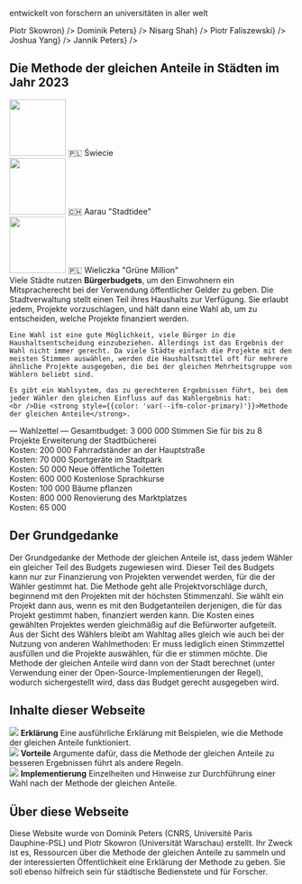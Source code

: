 
<section className={styles.universityLogos}>
    <p>entwickelt von forschern an universitäten in aller welt</p>
    <div className={styles.logoList}>
        <UniversityLogo logo="logo-warsaw-en.svg" uniName="Universität Warschau" link={<a href="https://www.mimuw.edu.pl/~ps219737/">Piotr Skowron</a>} />
        <UniversityLogo logo="logo-cnrs.svg" uniName="CNRS, Frankreich" link={<a href="http://dominik-peters.de/">Dominik Peters</a>} />
        <UniversityLogo logo="logo-toronto.svg" uniName="Universität Toronto" link={<a href="https://www.cs.toronto.edu/~nisarg/index.html">Nisarg Shah</a>} />
        <UniversityLogo logo="logo-agh.svg" uniName="AGH Wissenschaftlich-Technische Universität, Krakau" link={<a href="https://home.agh.edu.pl/~faliszew/">Piotr Faliszewski</a>} />
        <UniversityLogo logo="logo-eth.svg" uniName="ETH Zürich" link={<a href="https://democracy.dsi.uzh.ch/member/joshua-yang/">Joshua Yang</a>} />
        <UniversityLogo logo="logo-tu-berlin.svg" uniName="TU Berlin" link={<a href="https://sites.google.com/view/jannikpeters">Jannik Peters</a>} />
    </div>
</section>

<section className={[styles.contentSection, styles.cities2023].join(' ')}>
  <h2><span>Die Methode der gleichen Anteile in Städten im Jahr 2023</span></h2>
  <div className={styles.columns}>
    <div>
      <Link to="elections/swiecie-2024"><img src={useBaseUrl('/img/swiecie.png')} width="100" height="100" /></Link>
      <Link to="elections/swiecie-2024">🇵🇱 Świecie</Link>
    </div>
    <div>
      <Link to="elections/aarau-2023"><img src={useBaseUrl('/img/aarau.jpg')} width="100" height="100" /></Link>
      <Link to="elections/aarau-2023">🇨🇭 Aarau "Stadtidee"</Link>
    </div>
    <div>
      <Link to="elections/zielony-milion"><img src={useBaseUrl('/img/wielieczka.jpg')} width="100" height="100" /></Link>
      <Link to="elections/zielony-milion">🇵🇱 Wieliczka "Grüne Million"</Link>
    </div>
  </div>
</section>

<section className={styles.contentSectionFlex}>
  <div className={styles.ballotExplanation}>
    Viele Städte nutzen <strong style={{color: 'var(--ifm-color-primary)'}}>Bürgerbudgets</strong>, um den Einwohnern ein Mitspracherecht bei der Verwendung öffentlicher Gelder zu geben. Die Stadtverwaltung stellt einen Teil ihres Haushalts zur Verfügung. Sie erlaubt jedem, Projekte vorzuschlagen, und hält dann eine Wahl ab, um zu entscheiden, welche Projekte finanziert werden.
    
    Eine Wahl ist eine gute Möglichkeit, viele Bürger in die Haushaltsentscheidung einzubeziehen. Allerdings ist das Ergebnis der Wahl nicht immer gerecht. Da viele Städte einfach die Projekte mit den meisten Stimmen auswählen, werden die Haushaltsmittel oft für mehrere ähnliche Projekte ausgegeben, die bei der gleichen Mehrheitsgruppe von Wählern beliebt sind.
    
    Es gibt ein Wahlsystem, das zu gerechteren Ergebnissen führt, bei dem jeder Wähler den gleichen Einfluss auf das Wahlergebnis hat:
    <br />Die <strong style={{color: 'var(--ifm-color-primary)'}}>Methode der gleichen Anteile</strong>.
  </div>
  <div className={styles.approvalBallotExample}>
      <span style={{fontWeight: 500, fontSize: '110%'}}>&mdash; Wahlzettel &mdash;</span>
      <span>Gesamtbudget: <Currency>3 000 000</Currency></span>
      <span style={{fontStyle: 'italic', marginBottom: '5px'}}>Stimmen Sie für bis zu 8 Projekte</span>
      <BallotExampleOption selected>Erweiterung der Stadtbücherei <br /> Kosten: <Currency>200 000</Currency></BallotExampleOption>
      <BallotExampleOption>Fahrradständer an der Hauptstraße <br /> Kosten: <Currency>70 000</Currency></BallotExampleOption>
      <BallotExampleOption selected>Sportgeräte im Stadtpark <br /> Kosten: <Currency>50 000</Currency></BallotExampleOption>
      <BallotExampleOption selected>Neue öffentliche Toiletten <br /> Kosten: <Currency>600 000</Currency></BallotExampleOption>
      <BallotExampleOption>Kostenlose Sprachkurse <br /> Kosten: <Currency>100 000</Currency></BallotExampleOption>
      <BallotExampleOption>Bäume pflanzen <br /> Kosten: <Currency>800 000</Currency></BallotExampleOption>
      <BallotExampleOption>Renovierung des Marktplatzes <br /> Kosten: <Currency>65 000</Currency></BallotExampleOption>
  </div>
</section>

<section className={styles.contentSection}>
  <h2>Der Grundgedanke</h2>
  Der Grundgedanke der Methode der gleichen Anteile ist, dass jedem Wähler ein gleicher Teil des Budgets zugewiesen wird. Dieser Teil des Budgets kann nur zur Finanzierung von Projekten verwendet werden, für die der Wähler gestimmt hat. Die Methode geht alle Projektvorschläge durch, beginnend mit den Projekten mit der höchsten Stimmenzahl. Sie wählt ein Projekt dann aus, wenn es mit den Budgetanteilen derjenigen, die für das Projekt gestimmt haben, finanziert werden kann. Die Kosten eines gewählten Projektes werden gleichmäßig auf die Befürworter aufgeteilt.
  <div className={styles.sankeyImage}>
      <div className={styles.sankeyContainer}>
        <Sankey />
      </div>
  </div>
  Aus der Sicht des Wählers bleibt am Wahltag alles gleich wie auch bei der Nutzung von anderen Wahlmethoden: Er muss lediglich einen Stimmzettel ausfüllen und die Projekte auswählen, für die er stimmen möchte. Die Methode der gleichen Anteile wird dann von der Stadt berechnet (unter Verwendung einer der Open-Source-Implementierungen der Regel), wodurch sichergestellt wird, dass das Budget gerecht ausgegeben wird.
</section>

<section className={styles.contentSection}>
  <h2>Inhalte dieser Webseite</h2>
  <div className={styles.columns}>
    <div>
      <Link to="explanation"><img src={useBaseUrl('/img/fund.svg')}/></Link>
      <Link to="explanation"><strong>Erklärung</strong></Link>
      <Link to="explanation"><span>Eine ausführliche Erklärung mit Beispielen, wie die Methode der gleichen Anteile funktioniert.</span></Link>
    </div>
    <div>
      <Link to="benefits"><img src={useBaseUrl('/img/growth.svg')}/></Link>
      <Link to="benefits"><strong>Vorteile</strong></Link>
      <Link to="benefits"><span>Argumente dafür, dass die Methode der gleichen Anteile zu besseren Ergebnissen führt als andere Regeln.</span></Link>
    </div>
    <div>
      <Link to="implementation"><img src={useBaseUrl('/img/clipboard.svg')}/></Link>
      <Link to="implementation"><strong>Implementierung</strong></Link>
      <Link to="implementation"><span>Einzelheiten und Hinweise zur Durchführung einer Wahl nach der Methode der gleichen Anteile.</span></Link>
    </div>
  </div>
</section>

<section className={styles.contentSection}>
  <h2>Über diese Webseite</h2>
  <p style={{ fontSize: '1.2em' }}>Diese Website wurde von <Link to="contacts">Dominik Peters (CNRS, Université Paris Dauphine-PSL) und Piotr Skowron (Universität Warschau) erstellt</Link>.
      Ihr Zweck ist es, Ressourcen über die Methode der gleichen Anteile zu sammeln und der interessierten Öffentlichkeit eine Erklärung der Methode zu geben.
      Sie soll ebenso hilfreich sein für städtische Bedienstete und für Forscher.</p>
</section>